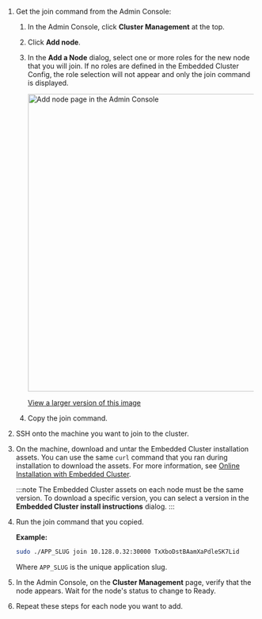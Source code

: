 1. Get the join command from the Admin Console:

   1. In the Admin Console, click **Cluster Management** at the top.

   1. Click **Add node**.
   
   1. In the **Add a Node** dialog, select one or more roles for the new node that you will join. If no roles are defined in the Embedded Cluster Config, the role selection will not appear and only the join command is displayed.

       <img alt="Add node page in the Admin Console" src="/images/admin-console-add-node.png" width="600px"/>

       [View a larger version of this image](/images/admin-console-add-node.png)
     
    1. Copy the join command.

1. SSH onto the machine you want to join to the cluster.

1. On the machine, download and untar the Embedded Cluster installation assets. You can use the same `curl` command that you ran during installation to download the assets. For more information, see [Online Installation with Embedded Cluster](/enterprise/installing-embedded).

    :::note
    The Embedded Cluster assets on each node must be the same version. To download a specific version, you can select a version in the **Embedded Cluster install instructions** dialog.
    :::

1. Run the join command that you copied.

    **Example:**

    ```bash
    sudo ./APP_SLUG join 10.128.0.32:30000 TxXboDstBAamXaPdleSK7Lid
    ```
    Where `APP_SLUG` is the unique application slug.

1. In the Admin Console, on the **Cluster Management** page, verify that the node appears. Wait for the node's status to change to Ready.

1. Repeat these steps for each node you want to add.
